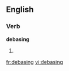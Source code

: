 
==English==

===Verb===
'''debasing'''

# {{present participle of|[[debase]]}}

{{anagrams:en/abdegins}}
[[fr:debasing]]
[[vi:debasing]]